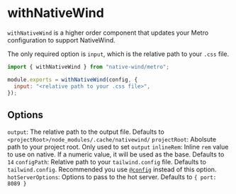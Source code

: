 # withNativeWind

`withNativeWind` is a higher order component that updates your Metro configuration to support NativeWind.

The only required option is `input`, which is the relative path to your `.css` file.

```jsx title=metro.config.js
import { withNativeWind } from "native-wind/metro";

module.exports = withNativeWind(config, {
  input: "<relative path to your .css file>",
});
```

## Options

`output`: The relative path to the output file. Defaults to `<projectRoot>/node_modules/.cache/nativewind/`
`projectRoot`: Abolsute path to your project root. Only used to set `output`
`inlineRem`: Inline `rem` value to use on native. If a numeric value, it will be used as the base. Defaults to `14`
`configPath`: Relative path to your `tailwind.config` file. Defaults to `tailwind.config`. Recommended you use [`@config`](https://tailwindcss.com/docs/functions-and-directives#config) instead of this option.
`hotServerOptions`: Options to pass to the hot server. Defaults to `{ port: 8089 }`

